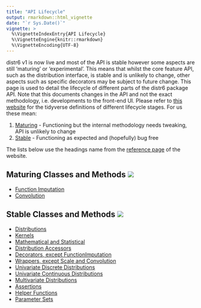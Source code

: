 ```yaml
---
title: "API Lifecycle"
output: rmarkdown::html_vignette
date: "`r Sys.Date()`"
vignette: >
  %\VignetteIndexEntry{API Lifecycle}
  %\VignetteEngine{knitr::rmarkdown}
  %\VignetteEncoding{UTF-8}
---
```


distr6 v1 is now live and most of the API is stable however some aspects are still 'maturing' or 'experimental'. This means that whilst the core feature API, such as the distribution interface, is stable and is unlikely to change, other aspects such as specific decorators may be subject to future change. This page is used to detail the lifecycle of different parts of the distr6 package API. Note that this documents changes in the API and not the exact methodology, i.e. developments to the front-end UI. Please refer to [this website](https://www.tidyverse.org/lifecycle/) for the tidyverse definitions of different lifecycle stages. For us these mean:

1. [Maturing](#maturing-classes-and-methods) - Functioning but the internal methodology needs tweaking, API is unlikely to change
2. [Stable](#maturing-classes-and-methods) - Functioning as expected and (hopefully) bug free

The lists below use the headings name from the [reference page](https://alan-turing-institute.github.io/distr6/reference/#section-univariate-discrete-distributions) of the website.

## Maturing Classes and Methods ![](https://img.shields.io/badge/lifecycle-maturing-blue.svg)
* [Function Imputation](https://alan-turing-institute.github.io/distr6/reference/#section-decorators)
* [Convolution](https://alan-turing-institute.github.io/distr6/reference/#section-decorators)

## Stable Classes and Methods ![](https://img.shields.io/badge/lifecycle-stable-brightgreen.svg)

* [Distributions](https://alan-turing-institute.github.io/distr6/reference/#section-distributions)
* [Kernels](https://alan-turing-institute.github.io/distr6/reference/#section-kernels)
* [Mathematical and Statistical](https://alan-turing-institute.github.io/distr6/reference/#section-mathematical-and-statistical)
* [Distribution Accessors](https://alan-turing-institute.github.io/distr6/reference/#section-distribution-accessors)
* [Decorators, except FunctionImputation](https://alan-turing-institute.github.io/distr6/reference/#section-decorators)
* [Wrappers, except Scale and Convolution](https://alan-turing-institute.github.io/distr6/reference/#section-decorators)
* [Univariate Discrete Distributions](https://alan-turing-institute.github.io/distr6/reference/#section-univariate-discrete-distributions)
* [Univariate Continuous Distributions](https://alan-turing-institute.github.io/distr6/reference/#section-univariate-continuous-distributions)
* [Multivariate Distributions](https://alan-turing-institute.github.io/distr6/reference/#section-multivariate-distributions)
* [Assertions](https://alan-turing-institute.github.io/distr6/reference/#section-assertions)
* [Helper Functions](https://alan-turing-institute.github.io/distr6/reference/#section-helper-functions)
* [Parameter Sets](https://alan-turing-institute.github.io/distr6/reference/#section-parameter-sets)

